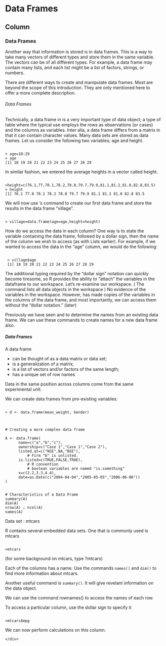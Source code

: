 Data Frames {data-navmenu="Data Objects"}
==============================================

Column {.tabset}
----------------

### Data Frames

Another way that information is stored is in data frames. This is a way to take many vectors of different types and store them in the same variable. The vectors can be of all different types. For example, a data frame may contain many lists, and each list might be a list of factors, strings, or numbers.

There are different ways to create and manipulate data frames. Most are beyond the scope of this introduction. They are only mentioned here to offer a more complete description.

<h6>Data Frames</h6>
Technically, a data frame in \texttt{R} is a very important type of data object;  a type of table where the typical use employs the rows as observations (or cases) and the columns as variables.
Inter alia, a data frame differs from a matrix in that it can contain character values.
Many data sets are stored as data frames.
Let us consider the following two variables; age and height.
<pre><code>
> age=18:29
> age
[1] 18 19 20 21 22 23 24 25 26 27 28 29
</code></pre>


In similar fashion, we entered the average heights in a vector called height.
<pre><code>
>height=c(76.1,77,78.1,78.2,78.8,79.7,79.9,81.1,81.2,81.8,82.8,83.5)
> height
[1] 76.1 77.0 78.1 78.2 78.8 79.7 79.9 81.1 81.2 81.8 82.8 83.5
</code></pre>

We will now use \texttt{R}'s \texttt{data.frame()} command to create our first data frame and store the results in the data frame "village".

<pre><code>
> village=data.frame(age=age,height=height)
</code></pre>


How do we access the data in each column? One way is to state the variable containing the data frame, followed by a dollar sign, then the name of the column we wish to access (as with Lists earlier).
For example, if we wanted to access the data in the "age" column, we would do the following:
<pre><code>
 > village$age
 [1] 18 19 20 21 22 23 24 25 26 27 28 29
</code></pre>
The additional typing required by the "dollar sign" notation can quickly become tiresome, so R provides the ability to "attach" the variables in the dataframe to our workspace.
\begin{verbatim}
> attach(village)
\end{verbatim}

Let's re-examine our workspace. ( The \texttt{ls()} command lists all data objects in the workspace )
\begin{verbatim}
> ls()
[1] "village"
\end{verbatim}


No evidence of the variables in the workspace. However, \texttt{R} has made copies of the variables in the columns of the data frame, and most importantly, we can access them without the "dollar notation." (later)
\begin{verbatim}
> age
 [1] 18 19 20 21 22 23 24 25 26 27 28 29
> height
 [1] 76.1 77.0 78.1 78.2 78.8 79.7 79.9 81.1 81.2 81.8 82.8
[12] 83.5
\end{verbatim}

Previously we have seen \texttt{rownames()} and \texttt{colnames()} to determine the names from an existing data frame. We can use these commands to create names for a new data frame also.


<h5>Data Frames</h5>

A data frame

<ul>
<li> can be thought of as a data matrix or data set;
<li>
 is a generalization of a matrix;
<li>
 is a list of vectors and/or factors of the same length;
<li>
 has a unique set of row names
</ul>


Data in the same position across columns come from the same experimental unit.


We can create data frames from pre-existing variables:

<pre><code>
> d <- data.frame(mean_weight, Gender)
</code></pre>

<pre><code>

# Creating a more complex data frame

A <- data.frame(
      name=c("a","b","c"),
      ownership=c("Case 1","Case 1","Case 2"),
      listed.at=c("NSE",NA,"BSE"),
          # Firm "b" is unlisted.
      is.listed=c(TRUE,FALSE,TRUE),
          # R convention
          # boolean variables are named "is.something"
      x=c(2.2,3.3,4.4),
      date=as.Date(c("2004-04-04","2005-05-05","2006-06-06"))
)
</code></pre>

<pre><code>
# Characteristics of a Data Frame
summary(A)
dim(A)
nrow(A) ; ncol(A)
names(A)
</code></pre>
Data set : mtcars


R contains several embedded data sets. One that is commonly used is mtcars

<pre><code>
>mtcars
</code></pre>

(for some background on mtcars, type ?mtcars)


Each of the columns has a name. Use the commands <code>names()</code> and <code>dim()</code> to find more information about mtcars.


Another useful command is <code>summary()</code>.  It will give revelant information on the data object.



We can use the command rownames() to access the names of each row.


To access a particular column, use the dollar sign to specify it
<pre><code>
>mtcars$mpg
</code></pre>

We can now perform calculations on this column.

</td>
    </tr>

</table>
</center>




    </div>
    
    
    <!-- FOOTER  -->
    <div id="footer_wrap" class="outer">

    </div>

    

  </body>
</html>













